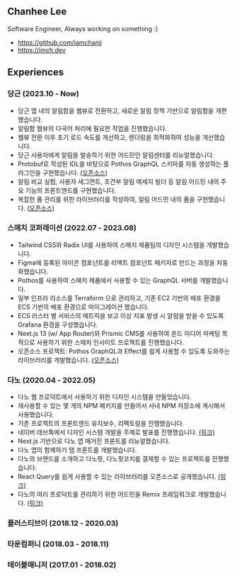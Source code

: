 
## Chanhee Lee

Software Engineer, Always working on something :)

<PrintOnly>

- https://github.com/iamchanii
- https://imch.dev

</PrintOnly>

## Experiences

### 당근 (2023.10 - Now)

<PrintOnly>

- 당근 앱 내의 알림함을 웹뷰로 전환하고, 새로운 알림 정책 기반으로 알림함을 개편했습니다.
- 알림함 웹뷰의 다국어 처리에 필요한 작업을 진행했습니다.
- 웹뷰 전환 이후 초기 로드 속도를 개선하고, 렌더링을 최적화하여 성능을 개선했습니다.
- 당근 사용자에게 알림을 발송하기 위한 어드민인 알림센터를 리뉴얼했습니다.
- Protobuf로 작성된 IDL을 바탕으로 Pothos GraphQL 스키마를 자동 생성하는 플러그인을 구현했습니다. [(오픈소스)](https://github.com/iamchanii/pothos-protoc-gen)
- 알림 비교 실험, 사용자 세그먼트, 조건부 알림 메세지 빌더 등 알림 어드민 내의 주요 기능의 프론트엔드를 구현했습니다.
- 복잡한 폼 관리를 위한 라이브러리를 작성하여, 알림 어드민 내의 폼을 구현했습니다. [(오픈소스)](https://github.com/iamchanii/form-pills)

</PrintOnly>

### 스매치 코퍼레이션 (2022.07 - 2023.08)

<PrintOnly>

- Tailwind CSS와 Radix UI를 사용하여 스매치 제품팀의 디자인 시스템을 개발했습니다.
- Figma에 등록된 아이콘 컴포넌트를 리액트 컴포넌트 패키지로 만드는 과정을 자동화했습니다.
- Pothos를 사용하여 스매치 제품에서 사용할 수 있는 GraphQL 서버를 개발했습니다.
- 일부 인프라 리소스를 Terraform 으로 관리하고, 기존 EC2 기반의 배포 환경을 ECS 기반의 배포 환경으로 마이그레이션 했습니다.
- ECS 러스터 별 서비스의 메트릭을 보고 이상 지표 발생 시 알람을 받을 수 있도록 Grafana 환경을 구성했습니다.
- Next.js 13 (w/ App Router)와 Prismic CMS를 사용하여 온드 미디어 마케팅 목적으로 사용하기 위한 스매치 인사이트 프로젝트를 진행했습니다.
- 오픈소스 프로젝트: Pothos GraphQL과 Eﬀect를 쉽게 사용할 수 있도록 도와주는 라이브러리를 개발했습니다. [(오픈소스)](https://github.com/iamchanii/pothos-plugin-effect)

</PrintOnly>


### 다노 (2020.04 - 2022.05)

<PrintOnly>

- 다노 웹 프로덕트에서 사용하기 위한 디자인 시스템을 만들었습니다.
- 재사용할 수 있는 몇 개의 NPM 패키지를 만들어서 사내 NPM 저장소에 게시해서 사용했습니다.
- 기존 프로젝트의 프론트엔드 유지보수, 리팩토링을 진행했습니다.
- 네이버 데브톡에서 디자인 시스템 개발을 주제로 발표를 진행했습니다. [(링크)](https://tv.naver.com/v/20411175/list/196655)
- Next.js 기반으로 다노 앱 매거진 프론트를 리뉴얼했습니다.
- 다노 앱의 함께하기 탭 프론트를 개발했습니다.
- 다노의 브랜드를 소개하고 다노핏, 다노핏코치를 결제할 수 있는 프로젝트를 진행했습니다.
- React Query를 쉽게 사용할 수 있는 라이브러리를 오픈소스로 공개했습니다. [(링크)](https://github.com/dano-inc/react-query-helper)
- 다노의 여러 프로덕트를 관리하기 위한 어드민을 Remix 프레임워크로 개발했습니다. [(링크)](https://imch.dev/posts/2022-03-13/)

</PrintOnly>

### 플러스티브이 (2018.12 - 2020.03)

### 타운컴퍼니 (2018.03 - 2018.11)

### 테이블매니저 (2017.01 - 2018.02)

